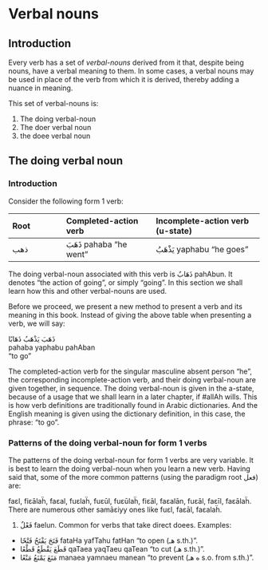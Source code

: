 # Verbal nouns

## Introduction

Every verb has a set of _verbal-nouns_ derived from it that, despite being nouns, have a verbal meaning to them. In some cases, a verbal nouns may be used in place of the verb from which it is derived, thereby adding a nuance in meaning.

This set of verbal-nouns is:

1. The doing verbal-noun
2. The doer verbal noun
3. the doee verbal noun

## The doing verbal noun

### Introduction

Consider the following form\ 1 verb:

| Root | Completed-action verb | Incomplete-action verb (u-state)|
|:--|:----|:-----|
|[ذهب]{.arroot} | [ذَهَبَ]{.ar} [pahaba]{.trn} "he went" | [يَذْهَبُ]{.ar} [yaphabu]{.trn} "he goes"|

The doing verbal-noun associated with this verb is [ذَهَابٌ]{.ar} [pahAbun]{.trn}. It denotes "the action of going", or simply "going". In this section we shall learn how this and other verbal-nouns are used.

Before we proceed, we present a new method to present a verb and its meaning in this book. Instead of giving the above table when presenting a verb, we will say:

[ذَهَبَ يَذْهَبُ ذَهَابًا]{.ar}  
[pahaba yaphabu pahAban]{.trn}  
"to go"

The completed-action verb for the singular masculine absent person "he", the corresponding incomplete-action verb, and their doing verbal-noun are given together, in sequence. The doing verbal-noun is given in the a-state, because of a usage that we shall learn in a later chapter, if [#allAh]{.trn2} wills. This is how verb definitions are traditionally found in Arabic dictionaries. And the English meaning is given using the dictionary definition, in this case, the phrase: "to go". 

### Patterns of the doing verbal-noun for form\ 1 verbs

The patterns of the doing verbal-noun for form\ 1 verbs are very variable. It is best to learn the doing verbal-noun when you learn a new verb. Having said that, some of the more common patterns (using the paradigm root [فعل]{.arroot}) are:

faɛl, fiɛālaḧ, faɛal, fuɛlaḧ, fuɛūl, fuɛūlaḧ, fiɛāl, faɛalān, fuɛāl, faɛīl, faɛālaḧ. There are numerous other samāɛiyy ones like fuɛl, faɛāl, faɛalaḧ.

1. [فَعْلٌ]{.ar} [faelun]{.trn}. Common for verbs that take direct doees. Examples:
  + [فَتَحَ يَفْتَحُ فَتْحًا]{.ar} [fataHa yafTahu fatHan]{.trn} "to open ([هـ]{.ar} s.th.)".
  + [قَطَعَ يَقْطَعُ قَطْعًا]{.ar} [qaTaea yaqTaeu qaTean]{.trn} "to cut ([هـ]{.ar} s.th.)".
  + [مَنَعَ يَمْنَعُ مَنْعًا]{.ar} [manaea yamnaeu manean]{.trn} "to prevent ([ه هـ]{.ar} s.o. from s.th.)".



